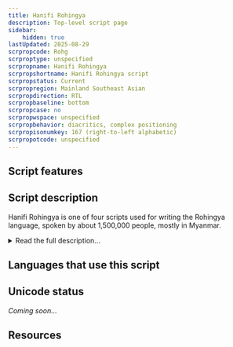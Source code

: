 ```yaml
---
title: Hanifi Rohingya
description: Top-level script page
sidebar:
    hidden: true
lastUpdated: 2025-08-29
scrpropcode: Rohg
scrproptype: unspecified
scrpropname: Hanifi Rohingya
scrpropshortname: Hanifi Rohingya script
scrpropstatus: Current
scrpropregion: Mainland Southeast Asian
scrpropdirection: RTL
scrpropbaseline: bottom
scrpropcase: no
scrpropwspace: unspecified
scrpropbehavior: diacritics, complex positioning
scrpropisonumkey: 167 (right-to-left alphabetic)
scrpropotcode: unspecified
---
```



## Script features

<ScriptInfo />

## Script description

Hanifi Rohingya is one of four scripts used for writing the Rohingya language, spoken by about 1,500,000 people, mostly in Myanmar.

<details>
<summary>Read the full description...</summary>There are also significant Rohingya-speaking refugee communities in Bangladesh and Thailand.

The Rohingya language has been written in the [Arabic](/scrlang/scripts/arab) script for over 200 years, during which time it has also been written in [Myanmar](/scrlang/scripts/Mymr) and a modified Latin script known as Rohingyalish. Around 1960, Rohingya scholars began to see a need for a unique writing system which reflected their own language, and Molana Hanif created the Hanifi Rohingya script.

Hanifi Rohingya is an alphabet written from right to left. The shapes of the characters are based on the Arabic script (though the character shapes in Hanifi Rohingya are not contextual as they are in Arabic), with some influence from Latin and Myanmar. The script is written with twenty-eight consonants, each containing an inherent _a_ vowel, five vowels, and one vowel carrier letter. There is also a separate letter for marking nasalization of vowels.

Rohingya is a tonal language, contrasting oral vs nasal, long vs. short, and falling vs rising tones. Three tone marks exist in the script, which are written above the vowel letter. There is also a diacritic, _shadda_, which marks geminate (long) consonants, and a sign, _sukun_, for indicating the absence of the inherent vowel. Two consonants have alternate final forms; /m/ is always written with its final form at the end of a word instead of with the _ma_ + _sukun_ sequence, and /l/ can be written at the end of a word either with its final form or with the _la_ + _sukun_ sequence.

There is a full set of decimal digits from 0-9, which are written from left to right.
</details>

## Languages that use this script

<WsList script='Rohg' wsMax='5' />

## Unicode status

_Coming soon..._

## Resources

<ScriptResources detailSummary='seemore' />

